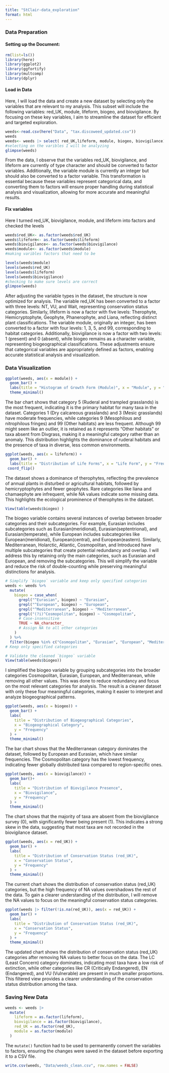 ```yaml
---
title: "StClair-data_exploration"
format: html
---
```

### Data Preparation

#### Setting up the Document:

```r
rm(list=ls())
library(here)
library(ggplot2)
library(ggfortify)
library(multcomp)
library(dplyr)
```

#### Load in Data
Here, I will load the data and create a new dataset by selecting only the variables that are relevant to my analysis. This subset will include the following variables: red_UK, module, lifeform, biogeo, and biovigilance. By focusing on these key variables, I aim to streamline the dataset for efficient and targeted exploration.
```r
weeds<-read.csv(here("Data", "tax.discoweed_updated.csv"))
weeds
weeds<- weeds |> select( red_UK,lifeform, module, biogeo, biovigilance)
#selecting on the varibles I will be analyzing
glimpse(weeds)
```
From the data, I observe that the variables red_UK, biovigilance, and lifeform are currently of type character and should be converted to factor variables. Additionally, the variable module is currently an integer but should also be converted to a factor variable. This transformation is essential because these variables represent categorical data, and converting them to factors will ensure proper handling during statistical analysis and visualization, allowing for more accurate and meaningful results.

#### Fix variables
Here I turned red_UK, biovigilance, module, and lifeform into factors and checked the levels
```r
weeds$red_UK<- as.factor(weeds$red_UK)
weeds$lifeform<- as.factor(weeds$lifeform)
weeds$biovigilance<- as.factor(weeds$biovigilance)
weeds$module<- as.factor(weeds$module)
#making varibles factors that need to be 

levels(weeds$module)
levels(weeds$red_UK)
levels(weeds$lifeform)
levels(weeds$biovigilance)
#checking to make sure levels are correct 
glimpse(weeds)
```
After adjusting the variable types in the dataset, the structure is now optimized for analysis. The variable red_UK has been converted to a factor with three levels: NT, VU, and Wait, representing conservation status categories. Similarly, lifeform is now a factor with five levels: Therophyte, Hemicryptophyte, Geophyte, Phanerophyte, and Liana, reflecting distinct plant classifications. The variable module, originally an integer, has been converted to a factor with four levels: 1, 3, 5, and 99, corresponding to habitat categories. Additionally, biovigilance is now a factor with two levels: 1 (present) and 0 (absent), while biogeo remains as a character variable, representing biogeographical classifications. These adjustments ensure that categorical variables are appropriately defined as factors, enabling accurate statistical analysis and visualization.

### Data Visualization

```r
ggplot(weeds, aes(x = module)) +
  geom_bar() +
  labs(title = "Histogram of Growth Form (Module)", x = "Module", y = "Frequency") +
  theme_minimal()
```

The bar chart shows that category 5 (Ruderal and trampled grasslands) is the most frequent, indicating it is the primary habitat for many taxa in the dataset. Categories 1 (Dry calcareous grasslands) and 3 (Mesic grasslands) have moderate frequencies, while categories 9 (Mesophilous and nitrophilous fringes) and 99 (Other habitats) are less frequent. Although 99 might seem like an outlier, it is retained as it represents "Other habitats" or taxa absent from Divgrass, making it a meaningful category rather than an anomaly. This distribution highlights the dominance of ruderal habitats and the presence of taxa in diverse, less common environments.


```r
ggplot(weeds, aes(x = lifeform)) +
  geom_bar() +
  labs(title = "Distribution of Life Forms", x = "Life Form", y = "Frequency")+
 coord_flip()
```
The dataset shows a dominance of therophytes, reflecting the prevalence of annual plants in disturbed or agricultural habitats, followed by hemicryptophytes and fewer geophytes. Rare categories like liana and chamaephyte are infrequent, while NA values indicate some missing data. This highlights the ecological prominence of therophytes in the dataset.

```r
View(table(weeds$biogeo) )

```

The biogeo variable contains several instances of overlap between broader categories and their subcategories. For example, Eurasian includes subcategories such as Eurasian(meridional), Eurasian(septentrional), and Eurasian(temperate), while European includes subcategories like European(meridional), European(central), and European(eastern). Similarly, Mediterranean, Holarctic, Atlantic, Cosmopolitan, and Introduced have multiple subcategories that create potential redundancy and overlap. I will address this by retaining only the main categories, such as Eurasian and European, and removing the subcategories. This will simplify the variable and reduce the risk of double-counting while preserving meaningful distinctions for analysis.

```r

# Simplify `biogeo` variable and keep only specified categories
weeds <- weeds %>%
  mutate(
    biogeo = case_when(
      grepl("^Eurasian", biogeo) ~ "Eurasian",
      grepl("^European", biogeo) ~ "European",
      grepl("^Mediterranean", biogeo) ~ "Mediterranean",
      grepl("(?i)^Cosmopolitan", biogeo) ~ "Cosmopolitan", 
      # Case-insensitive
      TRUE ~ NA_character_ 
      # Assign NA to all other categories
    )
  ) %>%
  filter(biogeo %in% c("Cosmopolitan", "Eurasian", "European", "Mediterranean")) 
# Keep only specified categories

# Validate the cleaned `biogeo` variable
View(table(weeds$biogeo))
```

I simplified the biogeo variable by grouping subcategories into the broader categories Cosmopolitan, Eurasian, European, and Mediterranean, while removing all other values. This was done to reduce redundancy and focus on the most relevant categories for analysis. The result is a cleaner dataset with only these four meaningful categories, making it easier to interpret and analyze biogeographical patterns.

```r
ggplot(weeds, aes(x = biogeo)) +
  geom_bar() +
  labs(
    title = "Distribution of Biogeographical Categories",
    x = "Biogeographical Category",
    y = "Frequency"
  ) +
  theme_minimal()

```
The bar chart shows that the Mediterranean category dominates the dataset, followed by European and Eurasian, which have similar frequencies. The Cosmopolitan category has the lowest frequency, indicating fewer globally distributed taxa compared to region-specific ones.


```r
ggplot(weeds, aes(x = biovigilance)) +
  geom_bar()+
  labs(
    title = "Distribution of Biovigilance Presence",
    x = "Biovigilance",
    y = "Frequency"
  ) +
  theme_minimal()
```

The chart shows that the majority of taxa are absent from the biovigilance survey (0), with significantly fewer being present (1). This indicates a strong skew in the data, suggesting that most taxa are not recorded in the biovigilance dataset.

```r
ggplot(weeds, aes(x = red_UK)) +
  geom_bar() +
  labs(
    title = "Distribution of Conservation Status (red_UK)",
    x = "Conservation Status",
    y = "Frequency"
  ) +
  theme_minimal()

```
The current chart shows the distribution of conservation status (red_UK) categories, but the high frequency of NA values overshadows the rest of the data. To gain a clearer understanding of the distribution, I will remove the NA values to focus on the meaningful conservation status categories.


```r
ggplot(weeds |> filter(!is.na(red_UK)), aes(x = red_UK)) +
  geom_bar() +
  labs(
    title = "Distribution of Conservation Status (red_UK)",
    x = "Conservation Status",
    y = "Frequency"
  ) +
  theme_minimal()

```
The updated chart shows the distribution of conservation status (red_UK) categories after removing NA values to better focus on the data. The LC (Least Concern) category dominates, indicating most taxa have a low risk of extinction, while other categories like CR (Critically Endangered), EN (Endangered), and VU (Vulnerable) are present in much smaller proportions. This filtered view provides a clearer understanding of the conservation status distribution among the taxa.

### Saving New Data
```r
weeds <- weeds |>
  mutate(
    lifeform = as.factor(lifeform),
    biovigilance = as.factor(biovigilance),
    red_UK = as.factor(red_UK),
    module = as.factor(module)
  )
```
The `mutate()` function had to be used to permanently convert the variables to factors, ensuring the changes were saved in the dataset before exporting it to a CSV file.

```r
write.csv(weeds, "Data/weeds_clean.csv", row.names = FALSE)
```
